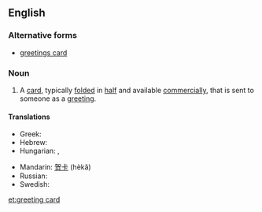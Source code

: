 ==English==
===Alternative forms===
* [[greetings card]]

===Noun===
{{en-noun}}

# A [[card]], typically [[fold]]ed in [[half]] and available [[commercially]], that is sent to someone as a [[greeting]].

====Translations====
{{trans-top|card sent as a greeting}}
* Greek: {{t|el|ευχετήρια κάρτα|f|tr=efchetíria kárta}}
* Hebrew: {{t|he|כרטיס ברכה|sc=Hebr|tr=kartis bracha}}
* Hungarian: {{t-|hu|üdvözlőlap}}, {{t-|hu|üdvözlőkártya}}
{{trans-mid}}
* Mandarin: [[贺卡]] (hèkǎ)
* Russian: {{t|ru|поздравительная открытка|f|alt=поздрави́тельная откры́тка|sc=Cyrl|tr=pozdravítel'naja otkrýtka}}
* Swedish: {{t|sv|gratulationskort|n}}
{{trans-bottom}}

[[et:greeting card]]